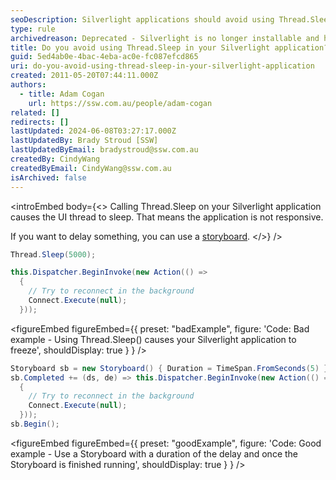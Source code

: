 ```yaml
---
seoDescription: Silverlight applications should avoid using Thread.Sleep as it causes UI thread to sleep and application becomes non-responsive. Instead, use a Storyboard with a duration to delay execution of code.
type: rule
archivedreason: Deprecated - Silverlight is no longer installable and has been deprecated for 10 years.
title: Do you avoid using Thread.Sleep in your Silverlight application?
guid: 5ed4ab0e-4bac-4eba-ac0e-fc087efcd865
uri: do-you-avoid-using-thread-sleep-in-your-silverlight-application
created: 2011-05-20T07:44:11.000Z
authors:
  - title: Adam Cogan
    url: https://ssw.com.au/people/adam-cogan
related: []
redirects: []
lastUpdated: 2024-06-08T03:27:17.000Z
lastUpdatedBy: Brady Stroud [SSW]
lastUpdatedByEmail: bradystroud@ssw.com.au
createdBy: CindyWang
createdByEmail: CindyWang@ssw.com.au
isArchived: false
---
```


<introEmbed
  body={<>
Calling Thread.Sleep on your Silverlight application causes the UI thread to sleep. That means the application is not responsive.

If you want to delay something, you can use a [storyboard](https://learn.microsoft.com/en-us/dotnet/api/system.windows.media.animation.storyboard?view=windowsdesktop-7.0&redirectedfrom=MSDN&WT.mc_id=DT-MVP-33518).
  </>}
/>
```cs
Thread.Sleep(5000);

this.Dispatcher.BeginInvoke(new Action(() =>
  {
    // Try to reconnect in the background
    Connect.Execute(null);
  }));
```

<figureEmbed figureEmbed={{
  preset: "badExample",
  figure: 'Code: Bad example - Using Thread.Sleep() causes your Silverlight application to freeze',
  shouldDisplay: true
} } />


```cs
Storyboard sb = new Storyboard() { Duration = TimeSpan.FromSeconds(5) };
sb.Completed += (ds, de) => this.Dispatcher.BeginInvoke(new Action(() =>
  {
    // Try to reconnect in the background
    Connect.Execute(null);
  }));
sb.Begin();
```

<figureEmbed figureEmbed={{
  preset: "goodExample",
  figure: 'Code: Good example - Use a Storyboard with a duration of the delay and once the Storyboard is finished running',
  shouldDisplay: true
} } />
